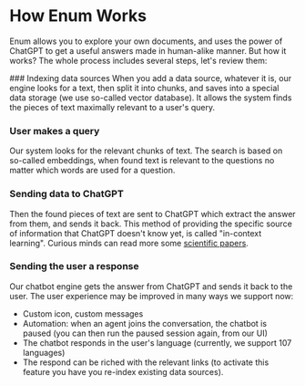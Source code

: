 
# How Enum Works

Enum allows you to explore your own documents, and uses the power of ChatGPT to get a useful answers made in human-alike manner. But how it works? The whole process includes several steps, let's review them:

<Steps>
  ### Indexing data sources
  When you add a data source, whatever it is, our engine looks for a text, then split it into chunks, and saves into a special data storage (we use so-called vector database). It allows the system finds the pieces of text maximally relevant to a user's query.
  
  ### User makes a query
  Our system looks for the relevant chunks of text. The search is based on so-called embeddings, when found text is relevant to the questions no matter which words are used for a question.
  
  ### Sending data to ChatGPT
  Then the found pieces of text are sent to ChatGPT which extract the answer from them, and sends it back. This method of providing the specific source of information that ChatGPT doesn't know yet, is called "in-context learning". Curious minds can read more some [scientific papers](http://ai.stanford.edu/blog/understanding-incontext/).

### Sending the user a response
Our chatbot engine gets the answer from ChatGPT and sends it back to the user. The user experience may be improved in many ways we support now:

- Custom icon, custom messages
- Automation: when an agent joins the conversation, the chatbot is paused (you can then run the paused session again, from our UI)
- The chatbot responds in the user's language (currently, we support 107 languages)
- The respond can be riched with the relevant links (to activate this feature you have you re-index existing data sources).
 </Steps>
